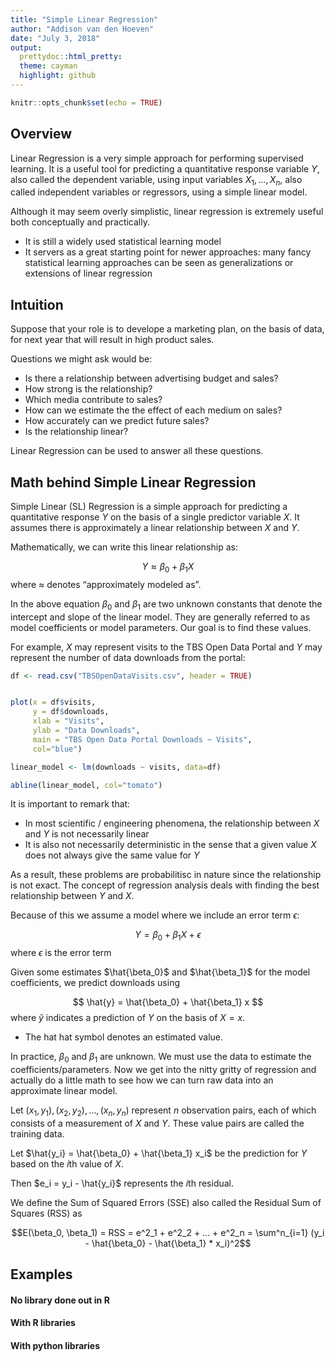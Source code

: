 ```yaml
---
title: "Simple Linear Regression"
author: "Addison van den Hoeven"
date: "July 3, 2018"
output: 
  prettydoc::html_pretty:
  theme: cayman
  highlight: github
---
```


```r
knitr::opts_chunk$set(echo = TRUE)
```

## Overview

Linear Regression is a very simple approach for performing supervised learning. It is a useful tool for predicting a quantitative response variable $Y$, also called the dependent variable, using input variables $X_1,...,X_n$, also called independent variables or regressors, using a simple linear model.

Although it may seem overly simplistic, linear regression is extremely useful both conceptually and practically.

* It is still a widely used statistical learning model
* It servers as a great starting point for newer approaches: many fancy statistical learning approaches can be seen as generalizations or extensions of linear regression

## Intuition

Suppose that your role is to develope a marketing plan, on the basis of data, for next year that will result in high product sales.

Questions we might ask would be:

* Is there a relationship between advertising budget and sales?
* How strong is the relationship?
* Which media contribute to sales?
* How can we estimate the the effect of each medium on sales?
* How accurately can we predict future sales?
* Is the relationship linear? 

Linear Regression can be used to answer all these questions.

## Math behind Simple Linear Regression

Simple Linear (SL) Regression is a simple approach for predicting a quantitative response $Y$ on the basis of a single predictor variable $X$. It assumes there is approximately a linear relationship between $X$ and $Y$. 

Mathematically, we can write this linear relationship as:

$$Y \approx \beta_0 + \beta_1 X$$
where $\approx$ denotes "approximately modeled as".

In the above equation $\beta_0$ and $\beta_1$ are two unknown constants that denote the intercept and slope of the linear model. They are generally referred to as model coefficients or model parameters. Our goal is to find these values.

For example, $X$ may represent visits to the TBS Open Data Portal and $Y$ may represent the number of data downloads from the portal:

```r
df <- read.csv("TBSOpenDataVisits.csv", header = TRUE)


plot(x = df$visits, 
     y = df$downloads,
     xlab = "Visits",
     ylab = "Data Downloads",
     main = "TBS Open Data Portal Downloads ~ Visits",
     col="blue")

linear_model <- lm(downloads ~ visits, data=df)

abline(linear_model, col="tomato")

```

It is important to remark that:

* In most scientific / engineering phenomena, the relationship between $X$ and $Y$ is not necessarily linear
* It is also not necessarily deterministic in the sense that a given value $X$ does not always give the same value for $Y$

As a result, these problems are probabilitisc in nature since the relationship is not exact. The concept of regression analysis deals with finding the best relationship between $Y$ and $X$.

Because of this we assume a model where we include an error term $\epsilon$:

$$Y = \beta_0 + \beta_1 X + \epsilon$$ where $\epsilon$ is the error term

Given some estimates $\hat{\beta_0}$ and $\hat{\beta_1}$ for the model coefficients, we predict downloads using

$$ \hat{y} = \hat{\beta_0} + \hat{\beta_1} x $$ where $\hat{y}$ indicates a prediction of $Y$ on the basis of $X=x$.

* The hat hat symbol denotes an estimated value.

In practice, $\beta_0$ and $\beta_1$ are unknown. We must use the data to estimate the coefficients/parameters. Now we get into the nitty gritty of regression and actually do a little math to see how we can turn raw data into an approximate linear model.


Let $(x_1, y_1), (x_2, y_2),...,(x_n, y_n)$ represent $n$ observation pairs, each of which consists of a measurement of $X$ and $Y$. These value pairs are called the training data. 

Let $\hat{y_i} = \hat{\beta_0} + \hat{\beta_1} x_i$ be the prediction for $Y$ based on the $i$th value of $X$.

Then $e_i = y_i - \hat{y_i}$ represents the $i$th residual.

We define the Sum of Squared Errors (SSE) also called the Residual Sum of Squares (RSS) as 

$$E(\beta_0, \beta_1) = RSS = e^2_1 + e^2_2 + ... + e^2_n = \sum^n_{i=1} (y_i - \hat{\beta_0} - \hat{\beta_1} * x_i)^2$$


## Examples

#### No library done out in R

#### With R libraries

#### With python libraries





```r

```
